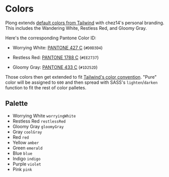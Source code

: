 
<Meta title="Colors" />

# Colors

Plong extends [default colors from
Tailwind](https://tailwindcss.com/docs/customizing-colors) with chez14's
personal branding. This includes the Wandering White, Restless Red, and Gloomy
Gray.

Here's the corresponding Pantone Color ID: 

- Worrying White: [PANTONE 427 C](https://www.pantone.com/color-finder/427-C)
(`#D0D3D4`) 

- Restless Red: [PANTONE 1788 C](https://www.pantone.com/color-finder/1788-C)
(`#EE2737`) 

- Gloomy Gray: [PANTONE 433 C](https://www.pantone.com/color-finder/433-C)
(`#1D252D`)

Those colors then get extended to fit [Tailwind's color
convention](https://tailwindcss.com/docs/customizing-colors). "Pure" color will
be assigned to `600` and then spread with SASS's `lighten`/`darken` function to
fit the rest of color palletes.

## Palette

- Worrying White `worryingWhite`
- Restless Red `restlessRed`
- Gloomy Gray `gloomyGray`
- Gray `coolGray`
- Red `red`
- Yellow `amber`
- Green `emerald`
- Blue `blue`
- Indigo `indigo`
- Purple `violet`
- Pink `pink`


